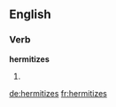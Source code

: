 ==English==

===Verb===
'''hermitizes'''

# {{en-third-person singular of|hermitize}}

[[de:hermitizes]]
[[fr:hermitizes]]